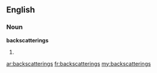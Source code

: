 ==English==

===Noun===
'''backscatterings'''

# {{plural of|[[backscattering]]}}

[[ar:backscatterings]]
[[fr:backscatterings]]
[[my:backscatterings]]